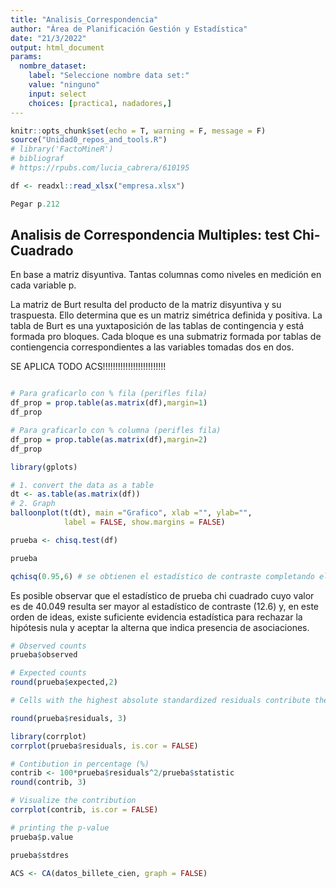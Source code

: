 ```yaml
---
title: "Analisis_Correspondencia"
author: "Área de Planificación Gestión y Estadística"
date: "21/3/2022"
output: html_document
params:
  nombre_dataset:
    label: "Seleccione nombre data set:"
    value: "ninguno"
    input: select
    choices: [practica1, nadadores,]
---
```

```r
knitr::opts_chunk$set(echo = T, warning = F, message = F)
source("Unidad0_repos_and_tools.R")
# library('FactoMineR')
# bibliograf
# https://rpubs.com/lucia_cabrera/610195

```


```r
df <- readxl::read_xlsx("empresa.xlsx")

```

```r

Pegar p.212

```

## Analisis de Correspondencia Multiples: test Chi-Cuadrado


En base a matriz disyuntiva. Tantas columnas como niveles en medición en cada variable p.

La matriz de Burt resulta del producto de la matriz disyuntiva y su traspuesta. Ello determina que es un matriz simétrica definida y positiva. La tabla de Burt es una yuxtaposición de las tablas de contingencia y está formada pro bloques. Cada bloque es una submatriz formada por tablas de contiengencia correspondientes a las variables tomadas dos en dos.


SE APLICA TODO ACS!!!!!!!!!!!!!!!!!!!!!!!!!

```r

```

```r
# Para graficarlo con % fila (perifles fila)
df_prop = prop.table(as.matrix(df),margin=1) 
df_prop
```

```r
# Para graficarlo con % columna (perifles fila)
df_prop = prop.table(as.matrix(df),margin=2) 
df_prop
```

```r
library(gplots)
```

```r
# 1. convert the data as a table
dt <- as.table(as.matrix(df))
# 2. Graph
balloonplot(t(dt), main ="Grafico", xlab ="", ylab="",
            label = FALSE, show.margins = FALSE)
```

```r
prueba <- chisq.test(df)

```

```r
prueba
```
```r
qchisq(0.95,6) # se obtienen el estadístico de contraste completando el nivel de no rechazo (1-alfa) y los grados de libertd
```

Es posible observar que el estadístico de prueba chi cuadrado cuyo valor es de 40.049 resulta ser mayor al estadístico de contraste (12.6) y, en este orden de ideas, existe suficiente evidencia estadística para rechazar la hipótesis nula y aceptar la alterna que indica presencia de asociaciones.


```r
# Observed counts
prueba$observed
```
```r
# Expected counts
round(prueba$expected,2)
```
```r
# Cells with the highest absolute standardized residuals contribute the most to the total Chi-square score.

round(prueba$residuals, 3)
```

```r
library(corrplot)
corrplot(prueba$residuals, is.cor = FALSE)
```

```r
# Contibution in percentage (%)
contrib <- 100*prueba$residuals^2/prueba$statistic
round(contrib, 3)
```

```r
# Visualize the contribution
corrplot(contrib, is.cor = FALSE)
```

```r
# printing the p-value
prueba$p.value
```
```r
prueba$stdres
```

```r

ACS <- CA(datos_billete_cien, graph = FALSE)

```

